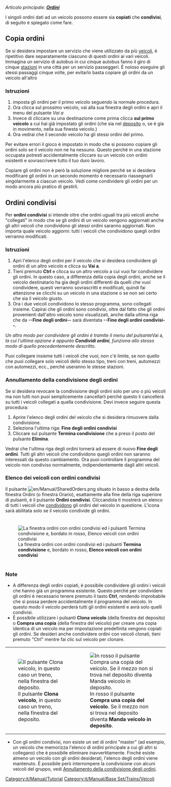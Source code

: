 {{it/Manual/Tutorial}}
''Articolo principale: [[it/Manual/Ordini|'''Ordini''']]''

I singoli ordini dati ad un veicolo possono essere sia '''copiati''' che '''condivisi''', di seguito è spiegato come fare.

==Copia ordini==
Se si desidera impostare un servizio che viene utilizzato da più [[it/Manual/Veicoli|veicoli]], è ripetitivo dare separatamente ciascuno di questi ordini ai vari veicoli. Immagina un servizio di autobus in cui cinque autobus fanno il giro di cinque [[it/Manual/Stazioni|stazioni]] in una città per un servizio passeggeri. È noioso eseguire gli stessi passaggi cinque volte, per evitarlo basta copiare gli ordini da un veicolo all'altro

===Istruzioni===
# imposta gli ordini per il primo veicolo seguendo la normale procedura.
# Ora clicca sul prossimo veicolo, vai alla sua finestra degli ordini e apri il menu del pulsante ''Vai a''
# Invece di cliccare su una destinazione come prima clicca '''sul primo veicolo''' a cui hai già impostato gli ordini (che sia nel [[it/Manual/Depositi|deposito]] o, se è gia in movimento, nella sua finesta veicolo.)
# Ora vedrai che il secondo veicolo ha gli stessi ordini del primo.

Per evitare errori il gioco è impostato in modo che si possono copiare gli ordini solo se il veicolo non ne ha nessuno. Questo perché in una stazione occupata potresti accidentalmente cliccare su un veicolo con ordini esistenti e sovrascrivere tutto il tuo duro lavoro.

Copiare gli ordini non è però la soluzione migliore perché se si desidera modificare gli ordini in un secondo momento è necessario riassegnarli singolarmente a ciascun veicolo. Vedi come condividere gli ordini per un modo ancora più pratico di gestirli.

==Ordini condivisi==
Per '''ordini condivisi''' si intende oltre che ordini uguali tra più veicoli anche "collegati" in modo che se gli ordini di un veicolo vengono aggiornati anche gli altri veicoli che condividono gli stessi ordini saranno aggiornati. Non importa quale veicolo aggiorni: tutti i veicoli che condividono quegli ordini verranno modificati.

===Istruzioni===
#Apri l'elenco degli ordini per il veicolo che si desidera condividere gli ordini di un altro veicolo e clicca su '''Vai a'''.
#Tieni premuto '''Ctrl''' e clicca su un altro veicolo a cui vuoi far condividere gli ordini. In questo caso, a differenza della copia degli ordini, anche se il veicolo destinatario ha gia degli ordini differenti da quelli che vuoi condividere, questi verranno sovrascritti e modificati, quindi fai attenzione se clicchi su un veicolo in una stazione o se non sei certo che sia il veicolo giusto.
#Ora i due veicoli condividono lo stesso programma, sono collegati insieme. Capirai che gli ordini sono condivisi, oltre dal fatto che gli ordini provenienti dall'altro veicolo sono visualizzati, anche dalla ultima riga che da  '''--Fine degli ordini--''' sarà diventata '''--Fine degli ordini condivisi--'''.

''Un altro modo per condividere gli ordini è tramite il menu del pulsante ''Vai a'', la cui l'ultima opzione è appunto '''Condividi ordini''', funziona allo stesso modo di quello precedentemente descritto''. 

Puoi collegare insieme tutti i veicoli che vuoi, non c'è limite, se non quello che puoi collegare solo veicoli dello stesso tipo, treni con treni, automezzi con automezzi, ecc., perché useranno le stesse stazioni.

=== Annullamento della condivisione degli ordini ===
Se si desidera revocare la condivisione degli ordini solo per uno o più veicoli ma non tutti non puoi semplicemente cancellarli perché questo li cancellerà su tutti i veicoli collegati a quella condivisione. Devi invece seguire questa procedura:
#Aprire l'elenco degli ordini del veicolo che si desidera rimuovere dalla condivisione.
#Seleziona l'ultima riga: '''Fine degli ordini condivisi'''
#Cliccare sul pulsante '''Termina condivisione''' che a preso il posto del pulsante '''Elimina'''.

Vedrai che l'ultima riga degli ordini tornerà ad essere di nuovo '''Fine degli ordini'''. Tutti gli altri veicoli che condividono quegli ordini non saranno interessati da questo cambiamento. Ora puoi controllare il programma del veicolo non condiviso normalmente, indipendentemente dagli altri veicoli.

=== Elenco dei veicoli con ordini condivisi ===
Il pulsante [[File:en/Manual/SharedOrders.png]] situato in basso a destra della finestra Ordini (o finestra Orario), esattamente alla fine della riga superiore di pulsanti, è il pulsante '''Ordini condivisi'''. Cliccandola ti mostrerà un elenco di tutti i veicoli che [[it/Manual/Ordini#ordini-condivisi|condividono]] gli ordini del veicolo in questione. L'icona sarà abilitata solo se il veicolo condivide gli ordini.

<div style="padding: 10px 0px 5px; 10px; border-width: 0px; background-color: transparent;">[[File:it/Manual/Finestra ordini condivisi.png|none|frame|La finestra ordini con ordini condivisi ed i pulsanti '''Termina condivisione''' e, bordato in rosso, '''Elenco veicoli con ordini condivisi''']]</div>

=== Note ===
* A differenza degli ordini copiati, è possibile condividere gli ordini  i veicoli che hanno già un programma esistente. Questo perché per condividere gli ordini è necessario tenere premuto il tasto '''Ctrl ''', rendendo improbabile che si possa perdere accidentalmente il programma del veicolo. In questo modo il veicolo perderà tutti gli ordini esistenti e avrà solo quelli condivisi.
* È possibile utilizzare i pulsanti '''Clona veicolo''' (della finestra del deposito) o '''Compra una copia''' (della finestra del veicolo) per creare una copia identica di un veicolo ma per impostazione predefinita vengono copiati gli ordini. Se desideri anche condividere ordini con veicoli clonati, tieni premuto "Ctrl" mentre fai clic sul veicolo per clonare.

{|style="border-style: none; margin: 5px auto 0px 0px; Border-collapse: separate;" cellspacing="10"
|style="padding: 0px 0px 0px; 0px; background-color: transparent; border-style: none;"|[[File:it/Manual/BuildTrainTutorial7.png|none|frame|Il pulsante '''Clona veicolo''', in questo caso un treno, nella finestra del deposito.]]
|style="padding: 0px 0px 0px; 0px; background-color: transparent; border-style: none;"|[[File:it/Manual/Finestra veicolo-in deposito.png|none|frame|In rosso il pulsante '''Compra una copia del veicolo'''. Se il mezzo non si trova nel deposito diventa '''Manda veicolo in deposito'''.]]
|}

* Con gli ordini condivisi, non esiste un set di ordini "master" (ad esempio, un veicolo che memorizza l'elenco di ordini principale a cui gli altri si collegano) che è possibile eliminare inavvertitamente. Finché esiste almeno un veicolo con gli ordini desiderati, l'elenco degli ordini viene mantenuto. È possibile però interrompere la condivisione con alcuni veicoli del gruppo, vedi [[en/Copiare e condividere ordini#annullamento-della-condivisione-degli-ordini|Annullamento della condivisione degli ordini]].

[[Category:it/Manual/Tutorial]] [[Category:it/Manual/Base Set/Trains/Veicoli]]